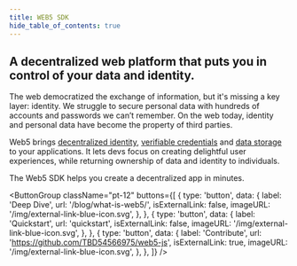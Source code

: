 ```yaml
---
title: WEB5 SDK
hide_table_of_contents: true
---
```



<head>
  <title>{content.meta.title}</title>
  <meta property="og:description" content="Documentation on Web5 SDK" />
  <meta name="description" content="Documentation on Web5 SDK" />
  <meta property="og:title" content="WEB5 SDK" />
  <meta property="og:url" content="/docs/web5"/>
  <link rel="apple-touch-icon" href="https://developer.tbd.website/img/tbd-fav-icon-main.png"/>
</head>

<div className="prose prose-pink">

## A decentralized web platform that puts you in control of your data and identity.

The web democratized the exchange of information, but it's missing a key layer: identity. We struggle to secure personal data with hundreds of accounts and passwords we can’t remember. On the web today, identity and personal data have become the property of third parties.

Web5 brings [decentralized identity](decentralized-identifiers/what-are-dids), [verifiable credentials](verifiable-credentials/what-are-vcs) and [data storage](decentralized-web-nodes/what-are-dwns) to your applications. It lets devs focus on creating delightful user experiences, while returning ownership of data and identity to individuals.

The Web5 SDK helps you create a decentralized app in minutes.


<ButtonGroup
  className="pt-12"
  buttons={[
    {
      type: 'button',
      data: {
        label: 'Deep Dive',
        url: '/blog/what-is-web5/',
        isExternalLink: false,
        imageURL: '/img/external-link-blue-icon.svg',
      },
    },
    {
      type: 'button',
      data: {
        label: 'Quickstart',
        url: 'quickstart',
        isExternalLink: false,
        imageURL: '/img/external-link-blue-icon.svg',
      },
    },
    {
      type: 'button',
      data: {
        label: 'Contribute',
        url: 'https://github.com/TBD54566975/web5-js',
        isExternalLink: true,
        imageURL: '/img/external-link-blue-icon.svg',
      },
    },
  ]}
/>

<Divider type="slash" />

<PillarList title={content.useCases.title} pillars={content.useCases.pillars} />

</div>